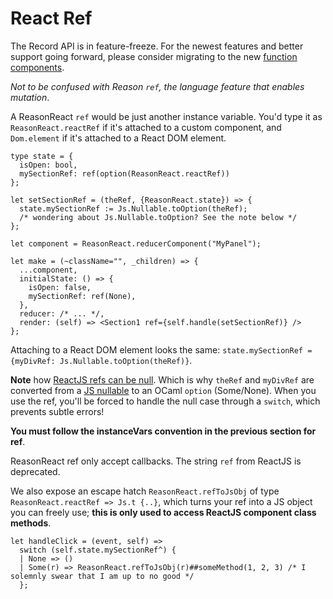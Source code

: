 # React Ref

<Warning>

The Record API is in feature-freeze. For the newest features and better support going forward, please consider migrating to the new <a href="/docs/reason-react/latest/components">function components</a>.

</Warning>

_Not to be confused with Reason `ref`, the language feature that enables mutation_.

A ReasonReact `ref` would be just another instance variable. You'd type it as `ReasonReact.reactRef` if it's attached to a custom component, and `Dom.element` if it's attached to a React DOM element.

```reason
type state = {
  isOpen: bool,
  mySectionRef: ref(option(ReasonReact.reactRef))
};

let setSectionRef = (theRef, {ReasonReact.state}) => {
  state.mySectionRef := Js.Nullable.toOption(theRef);
  /* wondering about Js.Nullable.toOption? See the note below */
};

let component = ReasonReact.reducerComponent("MyPanel");

let make = (~className="", _children) => {
  ...component,
  initialState: () => {
    isOpen: false,
    mySectionRef: ref(None),
  },
  reducer: /* ... */,
  render: (self) => <Section1 ref={self.handle(setSectionRef)} />
};
```

Attaching to a React DOM element looks the same: `state.mySectionRef = {myDivRef: Js.Nullable.toOption(theRef)}`.

**Note** how [ReactJS refs can be null](https://github.com/facebook/react/issues/9328#issuecomment-298438237). Which is why `theRef` and `myDivRef` are converted from a [JS nullable](/docs/reason-compiler/latest/null-undefined-option) to an OCaml `option` (Some/None). When you use the ref, you'll be forced to handle the null case through a `switch`, which prevents subtle errors!

**You must follow the instanceVars convention in the previous section for ref**.

ReasonReact ref only accept callbacks. The string `ref` from ReactJS is deprecated.

We also expose an escape hatch `ReasonReact.refToJsObj` of type `ReasonReact.reactRef => Js.t {..}`, which turns your ref into a JS object you can freely use; **this is only used to access ReactJS component class methods**.

```reason
let handleClick = (event, self) =>
  switch (self.state.mySectionRef^) {
  | None => ()
  | Some(r) => ReasonReact.refToJsObj(r)##someMethod(1, 2, 3) /* I solemnly swear that I am up to no good */
  };
```
